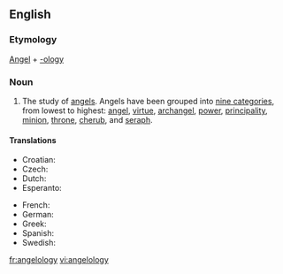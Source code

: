 ==English==

===Etymology===
[[Angel]] + [[-ology]]

===Noun===
{{en-noun|angelologies|-}}

# The study of [[angel]]s.  Angels have been grouped into [[w:Christian angelic hierarchy|nine categories]], from lowest to highest: [[angel]], [[virtue]], [[archangel]], [[power]], [[principality]], [[minion]], [[throne]], [[cherub]], and [[seraph]].

====Translations====
{{trans-top|study of angels}}
* Croatian: {{t-|hr|angelologija|f}}
* Czech: {{t|cs|angelologie}}
* Dutch: {{t|nl|angelologie}}
* Esperanto: {{t|eo|anĝelologio}}
{{trans-mid}}
* French: {{t|fr|angélologie}}
* German: {{t|de|Angelologie|f}}
* Greek: {{t|el|αγγελολογία|f|tr=angelología|sc=Grek}}
* Spanish: {{t|es|angelología|f}}
* Swedish: {{t|sv|angelologi}}
{{trans-bottom}}

[[fr:angelology]]
[[vi:angelology]]